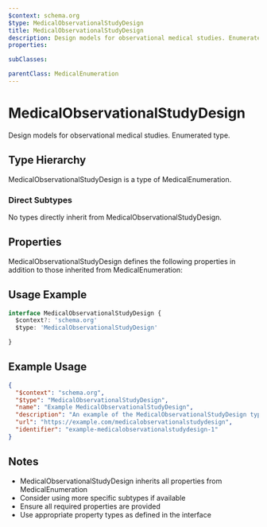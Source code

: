 ```yaml
---
$context: schema.org
$type: MedicalObservationalStudyDesign
title: MedicalObservationalStudyDesign
description: Design models for observational medical studies. Enumerated type.
properties:

subClasses:

parentClass: MedicalEnumeration
---
```


# MedicalObservationalStudyDesign

Design models for observational medical studies. Enumerated type.

## Type Hierarchy

MedicalObservationalStudyDesign is a type of MedicalEnumeration.

### Direct Subtypes

No types directly inherit from MedicalObservationalStudyDesign.

## Properties

MedicalObservationalStudyDesign defines the following properties in addition to those inherited from MedicalEnumeration:



## Usage Example

```typescript
interface MedicalObservationalStudyDesign {
  $context?: 'schema.org'
  $type: 'MedicalObservationalStudyDesign'

}
```

## Example Usage

```json
{
  "$context": "schema.org",
  "$type": "MedicalObservationalStudyDesign",
  "name": "Example MedicalObservationalStudyDesign",
  "description": "An example of the MedicalObservationalStudyDesign type",
  "url": "https://example.com/medicalobservationalstudydesign",
  "identifier": "example-medicalobservationalstudydesign-1"
}
```

## Notes

- MedicalObservationalStudyDesign inherits all properties from MedicalEnumeration
- Consider using more specific subtypes if available
- Ensure all required properties are provided
- Use appropriate property types as defined in the interface
